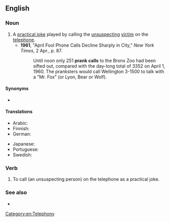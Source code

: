 ==English==

===Noun===
{{en-noun}}

# A [[practical joke]] played by calling the [[unsuspecting]] [[victim]] on the [[telephone]].
#* '''1961''', "April Fool Phone Calls Decline Sharply in City," ''New York Times'', 2 Apr., p. 87.
#*: Until noon only 251 '''prank calls''' to the Bronx Zoo had been sifted out, compared with the day-long total of 3352 on April 1, 1960. The pranksters would call Wellington 3-1500 to talk with a "Mr. Fox" (or Lyon, Bear or Wolf).

====Synonyms====
* {{l|en|crank call}}

====Translations====
{{trans-top|practical joke made by calling victim on the telephone}}
* Arabic: {{t|ar|اِتِّصَال مَقْلَب|m}}
* Finnish: {{t|fi|pilapuhelu}}
* German: {{t|de|Telefonstreich|m}}
{{trans-mid}}
* Japanese: {{t|ja|悪戯電話|tr=いたずらでんわ, itazura denwa}}
* Portuguese: {{t+|pt|trote|m}}
* Swedish: {{t|sv|busringning|c}}
{{trans-bottom}}

===Verb===
{{en-verb}}

# To call (an unsuspecting person) on the telephone as a practical joke.

===See also===
* {{l|en|nuisance call}}

[[Category:en:Telephony]]